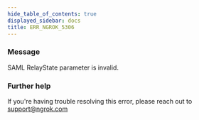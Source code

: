 ```yaml
---
hide_table_of_contents: true
displayed_sidebar: docs
title: ERR_NGROK_5306
---
```




### Message

SAML RelayState parameter is invalid.

<ErrorDetails error="err_ngrok_5306" />

### Further help

If you're having trouble resolving this error, please reach out to [support@ngrok.com](mailto:support@ngrok.com?subject=Help%20with%20ERR_NGROK_5306)
